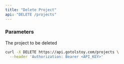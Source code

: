 ```yaml
---
title: "Delete Project"
api: "DELETE /projects"
---
```


### Parameters

<Param body="projectId" type="string" required>

The project to be deleted

</Param>

<RequestExample>

```bash Request
curl -X DELETE https://api.gotolstoy.com/projects \
  --header 'Authorization: Bearer <API_KEY>'
```

</RequestExample>
